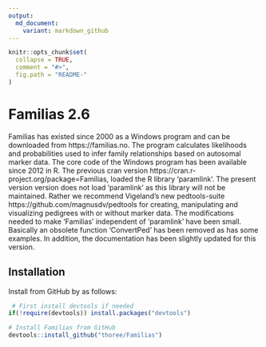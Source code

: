 ```yaml
---
output:
  md_document:
    variant: markdown_github
---
```


<!-- README.md is generated from README.Rmd. Please edit that file -->

```r
knitr::opts_chunk$set(
  collapse = TRUE,
  comment = "#>",
  fig.path = "README-"
)
```

# Familias 2.6

Familias has existed since 2000 as a Windows program and can be downloaded from https://familias.no.  The program calculates likelihoods and probabilities used to infer family relationships based on autosomal marker data. The core code of the Windows program has been available since 2012 in R. The previous cran version https://cran.r-project.org/package=Familias, loaded the R library 'paramlink'.
The present version version does not load 'paramlink' as this library will not be maintained. Rather we recommend Vigeland's new pedtools-suite https://github.com/magnusdv/pedtools
for creating, manipulating and visualizing pedigrees with or without marker data. The modifications needed to make 'Familias' independent of 'paramlink' have been small.
Basically an obsolete function 'ConvertPed' has been removed as has some examples.
In addition, the documentation has been slightly updated for this version.

## Installation

Install from GitHub by as follows:
```r
 # First install devtools if needed
if(!require(devtools)) install.packages("devtools")

# Install Familias from GitHub
devtools::install_github("thoree/Familias")
```

